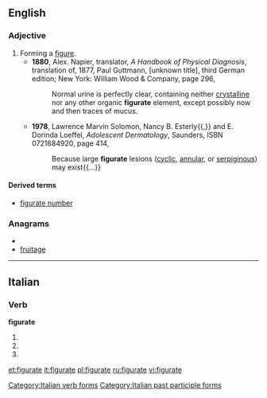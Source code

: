 ==English==

===Adjective===
{{en-adj|-}}

# Forming a [[figure]].
#* '''1880''', Alex. Napier, translator, ''A Handbook of Physical Diagnosis'', translation of, 1877, Paul Guttmann, [unknown title], third German edition; New York: William Wood & Company, page 296,
#*: Normal urine is perfectly clear, containing neither [[crystalline]] nor any other organic '''figurate''' element, except possibly now and then traces of mucus.
#* '''1978''', Lawrence Marvin Solomon, Nancy B. Esterly{{,}} and E. Dorinda Loeffel, ''Adolescent Dermatology'', Saunders, ISBN 0721684920, page 414,
#*: Because large '''figurate''' lesions ([[cyclic]], [[annular]], or [[serpiginous]]) may exist{{...}}

====Derived terms====
* [[figurate number]]

===Anagrams===
* {{alphagram|aefgirtu}}
* [[fruitage#English|fruitage]]


----
==Italian==

===Verb===
'''figurate'''

# {{form of|[[second-person|Second-person]] [[plural]] [[present tense]]|figurare|lang=it}}
# {{form of|Second-person plural [[imperative]]|figurare|lang=it}}
# {{form of|[[feminine|Feminine]] plural|figurato}}

[[Category:Italian verb forms]]
[[Category:Italian past participle forms]]

[[et:figurate]]
[[it:figurate]]
[[pl:figurate]]
[[ru:figurate]]
[[vi:figurate]]